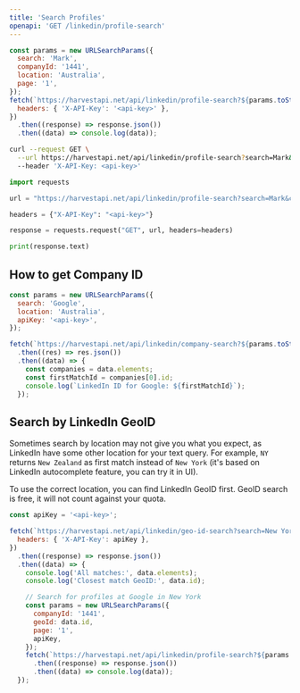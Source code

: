 ```yaml
---
title: 'Search Profiles'
openapi: 'GET /linkedin/profile-search'
---
```


<CodeGroup>

```javascript JavaScript
const params = new URLSearchParams({
  search: 'Mark',
  companyId: '1441',
  location: 'Australia',
  page: '1',
});
fetch(`https://harvestapi.net/api/linkedin/profile-search?${params.toString()}`, {
  headers: { 'X-API-Key': '<api-key>' },
})
  .then((response) => response.json())
  .then((data) => console.log(data));
```

```bash cURL
curl --request GET \
  --url https://harvestapi.net/api/linkedin/profile-search?search=Mark&companyId=1441&location=Australia&page=1 \
  --header 'X-API-Key: <api-key>'
```

```python Python
import requests

url = "https://harvestapi.net/api/linkedin/profile-search?search=Mark&companyId=1441&location=Australia&page=1"

headers = {"X-API-Key": "<api-key>"}

response = requests.request("GET", url, headers=headers)

print(response.text)
```

</CodeGroup>

## How to get Company ID

```javascript JavaScript
const params = new URLSearchParams({
  search: 'Google',
  location: 'Australia',
  apiKey: '<api-key>',
});

fetch(`https://harvestapi.net/api/linkedin/company-search?${params.toString()}`)
  .then((res) => res.json())
  .then((data) => {
    const companies = data.elements;
    const firstMatchId = companies[0].id;
    console.log(`LinkedIn ID for Google: ${firstMatchId}`);
  });
```

## Search by LinkedIn GeoID

Sometimes search by location may not give you what you expect, as LinkedIn have some other location for your text query.
For example, `NY` returns `New Zealand` as first match instead of `New York`
(it's based on LinkedIn autocomplete feature, you can try it in UI).

To use the correct location, you can find LinkedIn GeoID first.
GeoID search is free, it will not count against your quota.

```javascript JavaScript
const apiKey = '<api-key>';

fetch(`https://harvestapi.net/api/linkedin/geo-id-search?search=New York`, {
  headers: { 'X-API-Key': apiKey },
})
  .then((response) => response.json())
  .then((data) => {
    console.log('All matches:', data.elements);
    console.log('Closest match GeoID:', data.id);

    // Search for profiles at Google in New York
    const params = new URLSearchParams({
      companyId: '1441',
      geoId: data.id,
      page: '1',
      apiKey,
    });
    fetch(`https://harvestapi.net/api/linkedin/profile-search?${params.toString()}`)
      .then((response) => response.json())
      .then((data) => console.log(data));
  });
```
